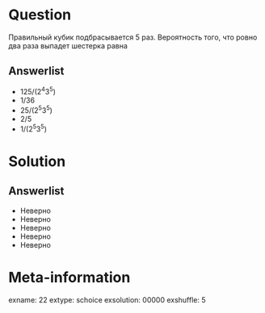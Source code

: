 Question
========
  Правильный кубик подбрасывается 5 раз. Вероятность того, что ровно два раза выпадет шестерка равна
  

Answerlist
----------
*  $125/(2^4 3^5)$
*  $1/36$
*  $25/(2^5 3^5)$
*  $2/5$
*  $1/(2^5 3^5)$

Solution
========

Answerlist
----------
*  Неверно
*  Неверно
*  Неверно
*  Неверно
*  Неверно

Meta-information
================
exname: 22
extype: schoice
exsolution: 00000
exshuffle: 5
